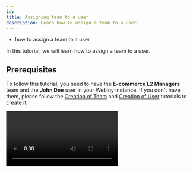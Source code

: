 ```yaml
---
id: 
title: Assigning team to a user
description: Learn how to assign a team to a user.
---
```



<Alert type="success" title="WHAT YOU'LL LEARN">

- how to assign a team to a user

</Alert>

In this tutorial, we will learn how to assign a team to a user.

## Prerequisites

To follow this tutorial, you need to have the **E-commerce L2 Managers** team and the **John Doe** user in your Webiny instance. If you don't have them, please follow the [Creation of Team](/docs/{version}/user-guides/headless-cms/users/team-creation) and [Creation of User](/docs/{version}/user-guides/headless-cms/users/user-creation) tutorials to create it.

<Video src={assignTeamVideo} controls={true}/>

1. From the **Side Menu**, click **Settings** > **ADMIN USERS** > **Users**

2. Click the **John Doe** in the list of Users.

3. In the **Team** dropdown, click **E-commerce L2 Managers**.

4. Click **SAVE USER**.

   ✔️ The message "User saved successfully." displays.